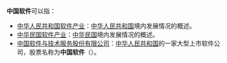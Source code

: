 {{confuse|中文软件}}
'''中国软件'''可以指：
* [[中华人民共和国软件产业|中华人民共和国软件产业]]：[[中华人民共和国|中华人民共和国]]境内{{link-en|软件产业|Software industry}}发展情况的概述。
* [[中华民国软件产业|中华民国软件产业]]：[[中华民国|中华民国]]境内{{link-en|软件产业|Software industry}}发展情况的概述。
* [[中国软件与技术服务股份有限公司|中国软件与技术服务股份有限公司]]：[[中华人民共和国|中华人民共和国]]的一家大型上市软件公司，股票名称为'''中国软件'''（{{sse2|600536}}）。

{{disambig|cat=四字消歧义}}